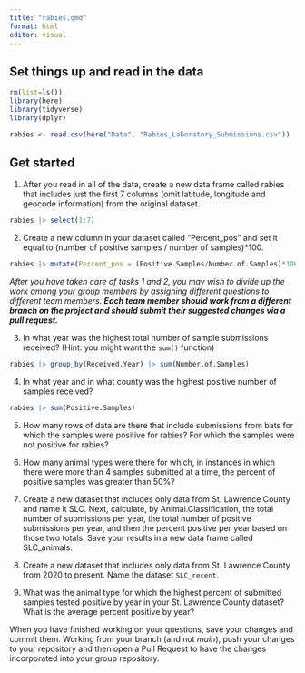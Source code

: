 ```yaml
---
title: "rabies.qmd"
format: html
editor: visual
---
```


## Set things up and read in the data

```r
rm(list=ls())
library(here)
library(tidyverse)
library(dplyr)

rabies <- read.csv(here("Data", "Rabies_Laboratory_Submissions.csv"))
```

## Get started

1.  After you read in all of the data, create a new data frame called rabies that includes just the first 7 columns (omit latitude, longitude and geocode information) from the original dataset.

```r
rabies |> select(1:7)
```

2.  Create a new column in your dataset called "Percent_pos" and set it equal to (number of positive samples / number of samples)\*100.

```r
rabies |> mutate(Percent_pos = (Positive.Samples/Number.of.Samples)*100)
```


*After you have taken care of tasks 1 and 2, you may wish to divide up the work among your group members by assigning different questions to different team members. **Each team member should work from a different branch on the project and should submit their suggested changes via a pull request.***

3.  In what year was the highest total number of sample submissions received? (Hint: you might want the `sum()` function)

```r
rabies |> group_by(Received.Year) |> sum(Number.of.Samples)
```

4.  In what year and in what county was the highest positive number of samples received?

```r
rabies |> sum(Positive.Samples)
```


5.  How many rows of data are there that include submissions from bats for which the samples were positive for rabies? For which the samples were not positive for rabies?

6.  How many animal types were there for which, in instances in which there were more than 4 samples submitted at a time, the percent of positive samples was greater than 50%?

7.  Create a new dataset that includes only data from St. Lawrence County and name it SLC. Next, calculate, by Animal.Classification, the total number of submissions per year, the total number of positive submissions per year, and then the percent positive per year based on those two totals. Save your results in a new data frame called SLC_animals.

8.  Create a new dataset that includes only data from St. Lawrence County from 2020 to present. Name the dataset `SLC_recent`.

9.  What was the animal type for which the highest percent of submitted samples tested positive by year in your St. Lawrence County dataset? What is the average percent positive by year?

When you have finished working on your questions, save your changes and commit them. Working from your branch (and not *main*), push your changes to your repository and then open a Pull Request to have the changes incorporated into your group repository.
